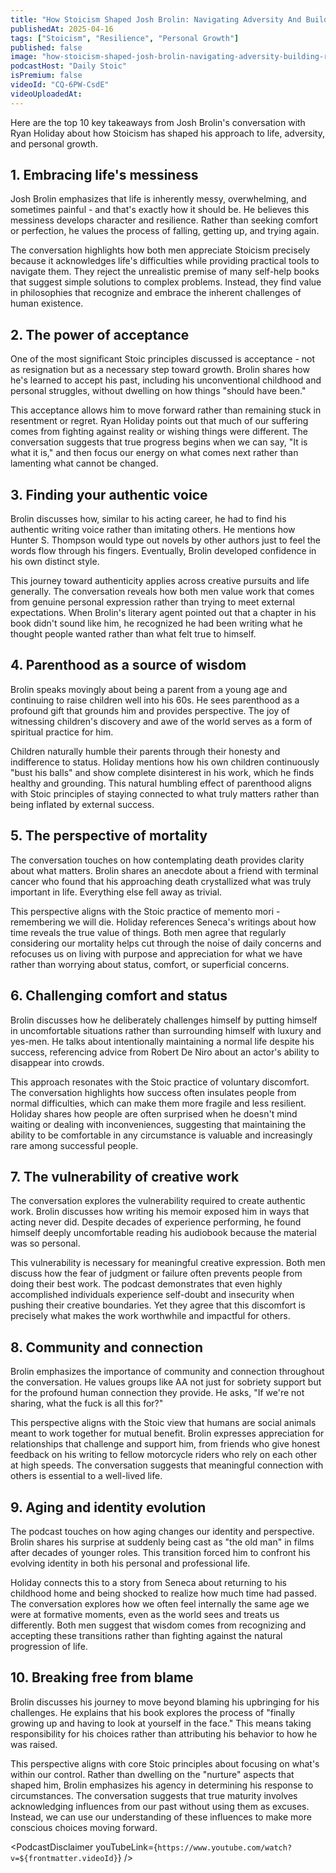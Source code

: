 ```yaml
---
title: "How Stoicism Shaped Josh Brolin: Navigating Adversity And Building Resilience"
publishedAt: 2025-04-16
tags: ["Stoicism", "Resilience", "Personal Growth"]
published: false
image: "how-stoicism-shaped-josh-brolin-navigating-adversity-building-resilience.jpg"
podcastHost: "Daily Stoic"
isPremium: false
videoId: "CQ-6PW-CsdE"
videoUploadedAt:
---
```



<PodcastSummaryPageLayout frontmatter={frontmatter}>
Here are the top 10 key takeaways from Josh Brolin's conversation with Ryan Holiday about how Stoicism has shaped his approach to life, adversity, and personal growth.

## 1. Embracing life's messiness

Josh Brolin emphasizes that life is inherently messy, overwhelming, and sometimes painful - and that's exactly how it should be. He believes this messiness develops character and resilience. Rather than seeking comfort or perfection, he values the process of falling, getting up, and trying again.

The conversation highlights how both men appreciate Stoicism precisely because it acknowledges life's difficulties while providing practical tools to navigate them. They reject the unrealistic premise of many self-help books that suggest simple solutions to complex problems. Instead, they find value in philosophies that recognize and embrace the inherent challenges of human existence.

## 2. The power of acceptance

One of the most significant Stoic principles discussed is acceptance - not as resignation but as a necessary step toward growth. Brolin shares how he's learned to accept his past, including his unconventional childhood and personal struggles, without dwelling on how things "should have been."

This acceptance allows him to move forward rather than remaining stuck in resentment or regret. Ryan Holiday points out that much of our suffering comes from fighting against reality or wishing things were different. The conversation suggests that true progress begins when we can say, "It is what it is," and then focus our energy on what comes next rather than lamenting what cannot be changed.

## 3. Finding your authentic voice

Brolin discusses how, similar to his acting career, he had to find his authentic writing voice rather than imitating others. He mentions how Hunter S. Thompson would type out novels by other authors just to feel the words flow through his fingers. Eventually, Brolin developed confidence in his own distinct style.

This journey toward authenticity applies across creative pursuits and life generally. The conversation reveals how both men value work that comes from genuine personal expression rather than trying to meet external expectations. When Brolin's literary agent pointed out that a chapter in his book didn't sound like him, he recognized he had been writing what he thought people wanted rather than what felt true to himself.

## 4. Parenthood as a source of wisdom

Brolin speaks movingly about being a parent from a young age and continuing to raise children well into his 60s. He sees parenthood as a profound gift that grounds him and provides perspective. The joy of witnessing children's discovery and awe of the world serves as a form of spiritual practice for him.

Children naturally humble their parents through their honesty and indifference to status. Holiday mentions how his own children continuously "bust his balls" and show complete disinterest in his work, which he finds healthy and grounding. This natural humbling effect of parenthood aligns with Stoic principles of staying connected to what truly matters rather than being inflated by external success.

## 5. The perspective of mortality

The conversation touches on how contemplating death provides clarity about what matters. Brolin shares an anecdote about a friend with terminal cancer who found that his approaching death crystallized what was truly important in life. Everything else fell away as trivial.

This perspective aligns with the Stoic practice of memento mori - remembering we will die. Holiday references Seneca's writings about how time reveals the true value of things. Both men agree that regularly considering our mortality helps cut through the noise of daily concerns and refocuses us on living with purpose and appreciation for what we have rather than worrying about status, comfort, or superficial concerns.

## 6. Challenging comfort and status

Brolin discusses how he deliberately challenges himself by putting himself in uncomfortable situations rather than surrounding himself with luxury and yes-men. He talks about intentionally maintaining a normal life despite his success, referencing advice from Robert De Niro about an actor's ability to disappear into crowds.

This approach resonates with the Stoic practice of voluntary discomfort. The conversation highlights how success often insulates people from normal difficulties, which can make them more fragile and less resilient. Holiday shares how people are often surprised when he doesn't mind waiting or dealing with inconveniences, suggesting that maintaining the ability to be comfortable in any circumstance is valuable and increasingly rare among successful people.

## 7. The vulnerability of creative work

The conversation explores the vulnerability required to create authentic work. Brolin discusses how writing his memoir exposed him in ways that acting never did. Despite decades of experience performing, he found himself deeply uncomfortable reading his audiobook because the material was so personal.

This vulnerability is necessary for meaningful creative expression. Both men discuss how the fear of judgment or failure often prevents people from doing their best work. The podcast demonstrates that even highly accomplished individuals experience self-doubt and insecurity when pushing their creative boundaries. Yet they agree that this discomfort is precisely what makes the work worthwhile and impactful for others.

## 8. Community and connection

Brolin emphasizes the importance of community and connection throughout the conversation. He values groups like AA not just for sobriety support but for the profound human connection they provide. He asks, "If we're not sharing, what the fuck is all this for?"

This perspective aligns with the Stoic view that humans are social animals meant to work together for mutual benefit. Brolin expresses appreciation for relationships that challenge and support him, from friends who give honest feedback on his writing to fellow motorcycle riders who rely on each other at high speeds. The conversation suggests that meaningful connection with others is essential to a well-lived life.

## 9. Aging and identity evolution

The podcast touches on how aging changes our identity and perspective. Brolin shares his surprise at suddenly being cast as "the old man" in films after decades of younger roles. This transition forced him to confront his evolving identity in both his personal and professional life.

Holiday connects this to a story from Seneca about returning to his childhood home and being shocked to realize how much time had passed. The conversation explores how we often feel internally the same age we were at formative moments, even as the world sees and treats us differently. Both men suggest that wisdom comes from recognizing and accepting these transitions rather than fighting against the natural progression of life.

## 10. Breaking free from blame

Brolin discusses his journey to move beyond blaming his upbringing for his challenges. He explains that his book explores the process of "finally growing up and having to look at yourself in the face." This means taking responsibility for his choices rather than attributing his behavior to how he was raised.

This perspective aligns with core Stoic principles about focusing on what's within our control. Rather than dwelling on the "nurture" aspects that shaped him, Brolin emphasizes his agency in determining his response to circumstances. The conversation suggests that true maturity involves acknowledging influences from our past without using them as excuses. Instead, we can use our understanding of these influences to make more conscious choices moving forward.

<PodcastDisclaimer
  youTubeLink={`https://www.youtube.com/watch?v=${frontmatter.videoId}`}
/>

</PodcastSummaryPageLayout>
